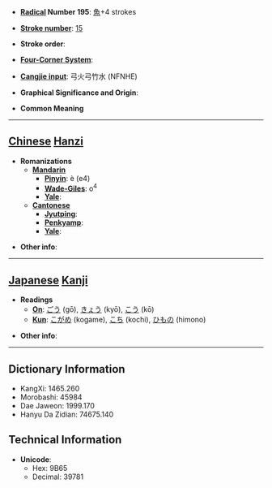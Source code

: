 * '''[[Wiktionary:Chinese radical index| Radical]] Number 195''': [[Wiktionary:Chinese radical index 魚|魚]]+4 strokes

* '''[[Wiktionary:Chinese total strokes index|Stroke number]]''': [[Wiktionary:Chinese total strokes index 15|15]]

* '''Stroke order''': 

* '''[[Wiktionary:Chinese four corner index|Four-Corner System]]''': 

* '''[[Wiktionary:Chinese Cangjie index|Cangjie input]]''': 弓火弓竹水 (NFNHE)

* '''Graphical Significance and Origin''': 

* '''Common Meaning'''

----

== [[Chinese]] [[Hanzi]] ==

* '''Romanizations'''
** '''[[Mandarin]]'''
*** '''[[Pinyin]]''': è (e4)
*** '''[[Wade-Giles]]''': o<sup>4</sup>
*** '''[[Yale]]''': 
** '''[[Cantonese]]'''
*** '''[[Jyutping]]''':
*** '''[[Penkyamp]]''': 
*** '''[[Yale]]''': 

* '''Other info''': 

----

== [[Japanese]] [[Kanji]] ==

* '''Readings'''
** '''[[On]]''': [[ごう]] (gō), [[きょう]] (kyō), [[こう]] (kō)
** '''[[Kun]]''': [[こがめ]] (kogame), [[こち]] (kochi), [[ひもの]] (himono)

* '''Other info''':  

----

== Dictionary Information ==

* KangXi: 1465.260
* Morobashi: 45984
* Dae Jaweon: 1999.170
* Hanyu Da Zidian: 74675.140

== Technical Information ==

* '''Unicode''':
** Hex: 9B65
** Decimal: 39781